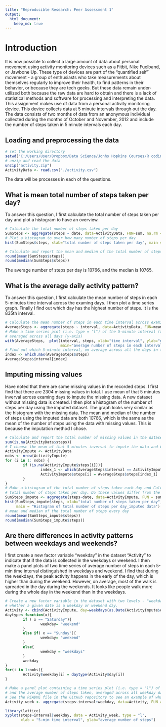 ```yaml
---
title: "Reproducible Research: Peer Assessment 1"
output: 
  html_document:
    keep_md: true
---
```


# Introduction
It is now possible to collect a large amount of data about personal movement using activity monitoring devices such as a Fitbit, Nike Fuelband, or Jawbone Up. These type of devices are part of the "quantified self" movement - a group of enthusiasts who take measurements about themselves regularly to improve their health, to find patterns in their behavior, or because they are tech geeks. But these data remain under-utilized both because the raw data are hard to obtain and there is a lack of statistical methods and software for processing and interpreting the data.
This assignment makes use of data from a personal activity monitoring device. This device collects data at 5 minute intervals through out the day. The data consists of two months of data from an anonymous individual collected during the months of October and November, 2012 and include the number of steps taken in 5 minute intervals each day.


## Loading and preprocessing the data
```r
# set the working directory
setwd("C:/Users/User/Dropbox/Data Science/Jonhs Hopkins Courses/R coding practice _Ying/Repreducible research/RepData_PeerAssessment1")
# unzip and read the data 
unzip("activity.zip")
ActivityData <- read.csv("./activity.csv")
```
The data will be processes in each of the questions.

## What is mean total number of steps taken per day?
To answer this question, I first calculate the total number of steps taken per day and plot a histogram to have an overview. 
```r
# Calculate the total number of steps taken per day
SumSteps <- aggregate(steps ~ date, data=ActivityData, FUN=sum, na.rm = TRUE)
# Plot a histogram to over how many number of steps per day
hist(SumSteps$steps, xlab="total number of steps taken per day", main = "Histogram of total number of steps per day")
```
```r
# Calculate and report the mean and median of the total number of steps taken per day
round(mean(SumSteps$steps))
round(median(SumSteps$steps))
```
The average number of steps per day is 10766, and the median is 10765.

## What is the average daily activity pattern?
To answer this question, I first calculate the mean number of steps in each 5-minutes time interval across the examing days. I then plot a time series graph. Finally I find out which day has the highest number of steps. It is the 835th interval.
```r
# Calculate the mean number of steps in each time interval across examing days
AverageSteps <- aggregate(steps ~ interval, data=ActivityData, FUN=mean, na.rm = TRUE)
# Make a time series plot (i.e. type = "l") of the 5-minute interval (x-axis) and the average number of steps taken, 
# averaged across all days (y-axis)
with(AverageSteps,  plot(interval, steps, xlab="time interval", ylab="number of steps", 
                         main="average number of steps in each interval", type ="l" )) 
# Find out which 5-minute interval, on average across all the days in the dataset, contains the maximum number of steps?
index <- which.max(AverageSteps$steps)
AverageSteps$interval[index]
```

## Imputing missing values

Have noted that there are some missing values in the recorded steps. I first find that there are 2304 missing values in total. I use mean of that 5 minutes inverval across examing days to impute the missing data. A new dataset without missing data is created. I then plot a histogram of the number of steps per day using the imputed dataset. The graph looks very similar as the histogram with the missing data. The mean and median of the number of steps using the imputed data are both 10766, which is the same as the mean of the number of steps using the data with missing values. This is because the imputation method I chose. 
```r
# Calculate and report the total number of missing values in the dataset (i.e. the total number of rows with NAs)
sum(is.na(ActivityData$steps))
# I choose the mean of that 5 minutes inverval to impute the data and Create a new dataset that is equal to the original dataset but with the missing data filled in
ActivityImpute <- ActivityData
nobs <- nrow(ActivityImpute)
for (i in 1: nobs) {
        if (is.na(ActivityImpute$steps[i])){
                index_1 <- which(AverageSteps$interval == ActivityImpute$interval[i])
                ActivityImpute$steps[i] = AverageSteps$steps[index_1]
        }
}
# Make a histogram of the total number of steps taken each day and Calculate and report the mean and median 
# total number of steps taken per day. Do these values differ from the estimates from the first part of the assignment? 
SumSteps_impute <- aggregate(steps~date, data=ActivityImpute, FUN = sum, na.rm = T)
hist(SumSteps_impute$steps, xlab="total number of steps taken per day", 
     main = "Histogram of total number of steps per day_imputed data")
# mean and median of the total number of steps every day
round(mean(SumSteps_impute$steps))
round(median(SumSteps_impute$steps))
```
## Are there differences in activity patterns between weekdays and weekends?
I first create a new factor variable "weekday" in the dataset "Activity" to indicate that if the data is collected in the weekdays or weekend. I then make a panel plots of two time series of average number of steps in each 5-min time interval distinguished in weekdays and weekend. I find that during the weekdays, the peak activity happens in the early of the day, which is higher than during the weekend. However, on average, most of the walk is spreaded in the day during the weekends. It looks like people walk more during the whole day in the weekend than in the weekdays. 
```r
# Create a new factor variable in the dataset with two levels - "weekday" and "weekend" indicating 
# whether a given date is a weekday or weekend day. 
Activity <- cbind(ActivityImpute, day=weekdays(as.Date(ActivityImpute$date)))
daytype<-function(x){
        if ( x == "Saturday"){
                weekday= "weekend"
        }
        else if( x == "Sunday"){
                weekday= "weekend"
        }     
        else{ 
                weekday = "weekdays"
        }
        weekday
}
for(i in 1:nobs){
        Activity$weekday[i] = daytype(Activity$day[i])
}

# Make a panel plot containing a time series plot (i.e. type = "l") of the 5-minute interval (x-axis) 
# and the average number of steps taken, averaged across all weekday days or weekend days (y-axis). 
# See the README file in the GitHub repository to see an example of what this plot should look like using simulated data.
Activity_week <- aggregate(steps~interval+weekday, data=Activity, FUN = mean)

library(lattice)
xyplot(steps~interval|weekday, data = Activity_week, type = "l",
       xlab = "5-min time interval", ylab="average number of steps")
```